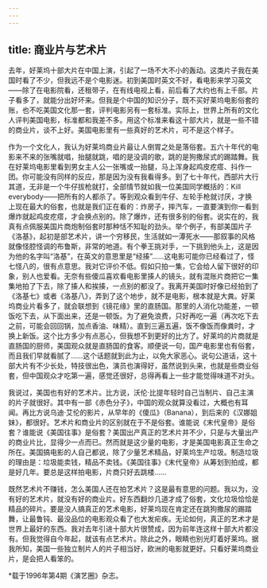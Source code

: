 ```yaml
---
---
---
```

title: 商业片与艺术片
---

去年，好莱坞十部大片在中国上演，引起了一场不大不小的轰动。这类片子我在美国时看了不少，但我远不是个电影迷。初到美国时英文不好，看电影来学习英文——除了在电影院看，还租带子，在有线电视上看，前后看了大约也有上千部。片子看多了，就能分出好坏来。但我是个中国的知识分子，既不买好莱坞电影俗套的账，也不吃美国文化那一套，评判电影另有一套标准。实际上，世界上所有的文化人评判美国电影，标准都和我差不多。用这个标准来看这十部大片，就是一些不错的商业片，谈不上好。美国电影里有一些真好的艺术片，可不是这个样子。

作为一个文化人，我认为好莱坞商业片最让人倒胃之处是落俗套。五六十年代的电影来不来的张嘴就唱，抬腿就跳，唱的是没调的歌，跳的是狗撒尿式的踢踏舞。我在好莱坞电影里看到男女主人公一张嘴或一抬腿，马上浑身起鸡皮疙瘩、抖作一团。你可能没有同样的反应，那是因为没有我看得多。到了七十年代，西部片大行其道，无非是一个牛仔拔枪就打，全部情节就如我一位美国同学概括的：Kill everybody——把所有的人都杀了。等到观众看到牛仔、左轮手枪就讨厌，才换上现在最大的俗套，也就是我们正在看的：炸房子，摔汽车，一直要演到你一看到爆炸就起鸡皮疙瘩，才会换点别的。除了爆炸，还有很多别的俗套。说实在的，我真有点佩服美国片商炮制俗套时那种恬不知耻的劲头。举个例子，有部美国片子《洛基》，起初是部艺术片，讲一个穷移民，生活就如一潭死水——那叙事的风格就像怪腔怪调的布鲁斯，非常的地道。有个拳王挑对手，一下挑到他头上，这是因为他的名字叫“洛基”，在英文的意思里是“经揍”……这电影可能你已经看过了，怪七怪八的，很有点意思。我对它评价不低。假如只拍一集，它会给人留下很好的印象，别人也爱看。无奈有些傻瓜喜欢看电影里揍人的镜头，就有混账片商把它一集集地拍了下去，除了揍人和挨揍，一点别的都没了。我离开美国时好像已经拍到了《洛基七》或者《洛基八》，弄到了这个地步，就不是电影，根本就是大粪。好莱坞商业片看多了，就会联想到《镜花缘》里的直肠国。那里的人消化功能差，一顿饭吃下去，从下面出来，还是一顿饭。为了避免浪费，只好再吃一遍（再次吃下去之前，可能会回回锅，加点香油、味精）。直到三遍五遍，饭不像饭而像粪时，才换上新饭。这个比方多少有点恶心，但我想不到更好的比方了。好莱坞的片商就是直肠国的厨师，美国观众就是直肠国的食客。顺便说一句，国产电影里也有俗套，而且我们早就看腻了……这个话题就到此为止，以免大家恶心。说句公道话，这十部大片有不少长处，特技很出色，演员也演得好，虽然说到头来，也就是些商业俗套，但中国观众才吃第一遍，感觉还很好，总得再看上一些才能觉得味道不对头。

我说过，美国也有好的艺术片。比方说，沃伦·比提年轻时自己当制片、自己主演的片子就很好。其中有一部《赤色分子》，中国的观众就算没看过，大概也有耳闻。再比方说乌迪·艾伦的影片，从早年的《傻瓜》（Banana），到后来的《汉娜姐妹》，都很好。艺术片和商业片的区别就在于不是俗套。谁能说《末代皇帝》是俗套？谁能说《美国往事》是俗套？美国出产真正的艺术片并不少，只是与大量出产的商业片比，显得少一点而已。然而就是这少量的电影，才是美国电影真正生命之所在。美国搞电影的人自己都说，除了少量艺术精品，好莱坞生产垃圾。制造垃圾的理由是：垃圾能卖钱，精品不卖钱。《美国往事》《末代皇帝》从筹划到拍成，都是好几年。要总是这样拍电影，片商只好去跳楼……

既然艺术片不赚钱，怎么美国人还在拍艺术片？这是最有意思的问题。我以为，没有好的艺术片，就没有好的商业片。好东西翻炒几道才成了俗套，文化垃圾恰恰是精品的碎片。要是没人搞真正的艺术电影，好莱坞现在肯定还在跳狗撒尿的踢踏舞，让最鲁钝、最没品位的电影观众看了也大发疟疾。无论如何，真正的艺术才是世界上最好的东西。我对去年引进十部大片很赞成，因为前年连这样十部大片都没有。但我觉得自今年起，就该有点艺术片。除此之外，眼睛也别光盯着好莱坞。据我所知，美国一些独立制片人的片子相当好，欧洲的电影就更好。只看好莱坞商业片，是会把人看笨的。

*载于1996年第4期《演艺圈》杂志。
